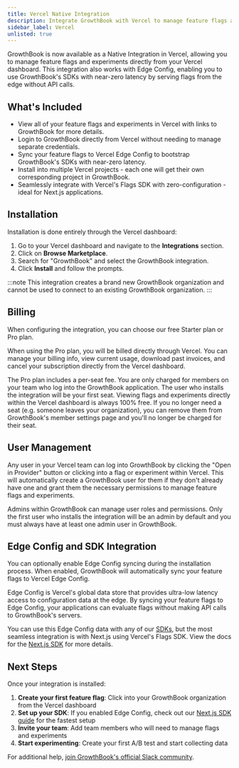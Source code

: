 ```yaml
---
title: Vercel Native Integration
description: Integrate GrowthBook with Vercel to manage feature flags and experiments directly from your Vercel dashboard.
sidebar_label: Vercel
unlisted: true
---
```


GrowthBook is now available as a Native Integration in Vercel, allowing you to manage feature flags and experiments directly from your Vercel dashboard. This integration also works with Edge Config, enabling you to use GrowthBook's SDKs with near-zero latency by serving flags from the edge without API calls.

## What's Included

- View all of your feature flags and experiments in Vercel with links to GrowthBook for more details.
- Login to GrowthBook directly from Vercel without needing to manage separate credentials.
- Sync your feature flags to Vercel Edge Config to bootstrap GrowthBook's SDKs with near-zero latency.
- Install into multiple Vercel projects - each one will get their own corresponding project in GrowthBook.
- Seamlessly integrate with Vercel's Flags SDK with zero-configuration - ideal for Next.js applications.

## Installation

Installation is done entirely through the Vercel dashboard:

1. Go to your Vercel dashboard and navigate to the **Integrations** section.
2. Click on **Browse Marketplace**.
3. Search for "GrowthBook" and select the GrowthBook integration.
4. Click **Install** and follow the prompts.

:::note
This integration creates a brand new GrowthBook organization and cannot be used to connect to an existing GrowthBook organization.
:::

## Billing

When configuring the integration, you can choose our free Starter plan or Pro plan.

When using the Pro plan, you will be billed directly through Vercel. You can manage your billing info, view current usage, download past invoices, and cancel your subscription directly from the Vercel dashboard.

The Pro plan includes a per-seat fee. You are only charged for members on your team who log into the GrowthBook application. The user who installs the integration will be your first seat. Viewing flags and experiments directly within the Vercel dashboard is always 100% free. If you no longer need a seat (e.g. someone leaves your organization), you can remove them from GrowthBook's member settings page and you'll no longer be charged for their seat.

## User Management

Any user in your Vercel team can log into GrowthBook by clicking the "Open in Provider" button or clicking into a flag or experiment within Vercel. This will automatically create a GrowthBook user for them if they don't already have one and grant them the necessary permissions to manage feature flags and experiments.

Admins within GrowthBook can manage user roles and permissions. Only the first user who installs the integration will be an admin by default and you must always have at least one admin user in GrowthBook.

## Edge Config and SDK Integration

You can optionally enable Edge Config syncing during the installation process. When enabled, GrowthBook will automatically sync your feature flags to Vercel Edge Config.

Edge Config is Vercel's global data store that provides ultra-low latency access to configuration data at the edge. By syncing your feature flags to Edge Config, your applications can evaluate flags without making API calls to GrowthBook's servers.

You can use this Edge Config data with any of our [SDKs](/lib), but the most seamless integration is with Next.js using Vercel's Flags SDK. View the docs for the [Next.js SDK](/lib/nextjs) for more details.

## Next Steps

Once your integration is installed:

1. **Create your first feature flag**: Click into your GrowthBook organization from the Vercel dashboard
2. **Set up your SDK**: If you enabled Edge Config, check out our [Next.js SDK guide](/lib/nextjs) for the fastest setup
3. **Invite your team**: Add team members who will need to manage flags and experiments
4. **Start experimenting**: Create your first A/B test and start collecting data

For additional help, [join GrowthBook's official Slack community](https://join.slack.com/t/growthbookusers/shared_invite/zt-2xw8fu279-Y~hwnfCEf7WrEI9qScHURQ).
